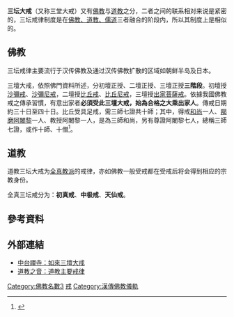 {{Buddhism}}

'''三坛大戒'''（又称三堂大戒）又有[[佛教|佛教]]与[[道教|道教]]之分，二者之间的联系相对来说是紧密的，三坛戒律制度是在[[三教|佛教、道教、儒道]]三者融合的阶段内{{Citation needed|相互的学习与融合中上生的|time=2021-06-09T06:36:58+00:00}}，所以其制度上是相似的。

== 佛教 ==
三坛戒律主要流行于汉传佛教及通过汉传佛教扩散的区域如朝鲜半岛及日本。

三壇大戒，依照佛門資料所述，分初壇正授、二壇正授、三壇正授'''三階段'''。初壇授[[沙彌戒|沙彌戒]]、[[沙彌尼戒|沙彌尼戒]]，二壇授[[比丘戒|比丘戒]]、[[比丘尼戒|比丘尼戒]]，三壇授[[出家|出家]][[菩薩戒|菩薩戒]]。依據我國佛教戒之傳承習慣，有意出家者'''必須受此三壇大戒，始為合格之大乘出家人'''。傳戒日期約三十日至四十日。比丘受具足戒，需三師七證共十師；其中，得戒[[和尚|和尚]]一人、[[羯磨|羯磨]][[阿闍黎|阿闍黎]]一人、教授阿闍黎一人，是為三師和尚，另有尊證阿闍黎七人，總稱三師七證，或作十師、十僧<ref>{{cite web |url=https://www.ctworld.org.tw/dialogue/2001/09/0910/index3.htm |title=戒會相關名相 |publisher=中台事記 |access-date=2021-10-02 |archive-date=2021-10-02 |archive-url=https://web.archive.org/web/20211002204739/https://www.ctworld.org.tw/dialogue/2001/09/0910/index3.htm }}</ref>。

== 道教 ==
道教三坛大戒为[[全真道|全真教派]]的戒律，亦如佛教一般受戒都在受戒后将会得到相应的宗教身份。

全真三坛戒分为：'''初真戒'''、'''中极戒'''、'''天仙戒'''。

==參考資料==
{{reflist|2}}

== 外部連結 ==
* [http://www.ctworld.org/activities/info/01_05.htm 中台禪寺：如來三壇大戒]{{Wayback|url=http://www.ctworld.org/activities/info/01_05.htm |date=20081006165851 }}
* [http://www.daoisms.org/article/sort026/info-2801.html 道教之音：道教主要戒律]{{Wayback|url=http://www.daoisms.org/article/sort026/info-2801.html |date=20181110141930 }}
{{道教}}

[[Category:佛教名數3|Category:佛教名數3]]
[[Category:佛教戒律|戒]]
[[Category:漢傳佛教儀軌|Category:漢傳佛教儀軌]]